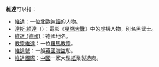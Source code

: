 '''維達'''可以指：
*[[維達|維達]]：一位[[北歐|北歐]][[神話|神話]]的人物。
*[[達斯·維達|達斯·維達]]（{{lang-en|Darth Vader}}）：電影《[[星際大戰|星際大戰]]》中的虛構人物，別名黑武士。
*[[維達_(德國)|維達 (德國)]]：德國地名。
*[[教宗維達|教宗維達]]：一位[[羅馬教宗|羅馬教宗]]。
*[[維達號|維達號]]：一艘[[英國|英國]][[海盜|海盜]]船。
*[[維達國際|維達國際]]：[[中國|中國]]一家大型[[紙|紙]]業製造商。 
{{disambig|W維|Cat=二字消歧義}}